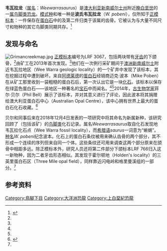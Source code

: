 {{Automatic taxobox
| fossil_range = [[白垩纪|白垩纪]]晚期，{{fossilrange|森诺曼阶}}
| taxon = Weewarrasaurus
| image = Weewarrasaurusholotype.jpg
| image_caption = [[正模标本|正模标本]]的照片及三维渲染图
| authority = Bell ''et al.'', 2018
| type_species = '''波氏韦瓦拉龙<br />''Weewarrasaurus pobeni'''''
| type_species_authority = Bell ''et al.'', 2018
}}

'''韦瓦拉龙'''（[[属名|属名]]：''Weewarrasaurus''）是[[澳大利亚|澳大利亚]][[新南威尔士州|新南威尔士州]]{{link-en|闪电岭|Lightning Ridge}}附近[[白垩纪|晚白垩世]]{{link-en|格里曼溪组|Griman Creek Formation}}的一[[属|属]][[鸟脚类|鸟脚类]][[恐龙|恐龙]]。[[模式种|模式种]]和唯一种是'''波氏韦瓦拉龙'''（''W. pobeni''），仅所知于[[正模标本|正模标本]]：一件保存在[[蛋白石|蛋白石]]中的{{link-en|齿骨|dentary}}及第二件归类于该属的齿骨。它被认为与大量不同尺寸和物种的其它鸟脚类同期共存。<ref name=bell2018>{{Cite journal |first1=Phil R. |last1=Bell |first2=Matthew C. |last2=Herne |first3=Tom |last3=Brougham |first4=Elizabeth T. |last4=Smith |year=2018 |title=Ornithopod diversity in the Griman Creek Formation (Cenomanian), New South Wales, Australia |journal=PeerJ |volume=6 |pages=e6008 |doi=10.7717/peerj.6008 |pmid=30533306 |pmc=6284429 }}</ref>

==发现与命名==
[[File:Grimancreekmap.jpg|thumb]]
[[正模标本|正模标本]]编号为LRF 3067，包括两块带有[[牙齿|牙齿]]的下颌骨，<ref name=bell2018/>由矿工在2013年首次发现。<ref name=press/>他们在一次例行采矿期间于[[澳洲|澳洲]][[新南威尔士|新南威尔士]]{{link-en|闪电岭|Lightning Ridge}}附近{{link-en|格里曼溪组|Griman Creek Formation}}韦瓦拉地区（Wee Warra geologic locality）的一个矿井中发现了该标本，其在挖掘过程中遭到破坏。来自[[阿德莱德|阿德莱德]]的[[蛋白石|蛋白石]]经销商迈克·波本（Mike Poben）在从矿工那里收到一袋粗糙的蛋白石后，第一次认出它是一块[[化石|化石]]。该标本以保存在绿蓝色蛋白石――该地区一种著名的[[宝石|宝石]]中而闻名。<ref name=bell2018/><ref name=press/>2014年，[[古生物学家|古生物学家]]菲尔·贝尔（Phil Bell）展示了该标本，并对其意义进行了评论，因此波本将其捐赠给澳大利亚蛋白石中心（Australian Opal Centre），该中心拥有世界上最大的蛋白石化石收藏。<ref name=press>{{Cite news|url=https://www.nationalgeographic.com/science/2018/12/exclusive-sparkly-opal-filled-fossils-reveal-new-dinosaur-species-paleontology/ |title=Exclusive: Sparkly, opal-filled fossils reveal new dinosaur species|last=Pickrell|first=John|date=2018-12-04|access-date=2018-12-05}}</ref>

贝尔和同事后来在2018年12月4日发表的一项研究中将其命名为新属新种，该研究回顾了{{link-en|格里曼溪组|Griman Creek Formation}}（包括该矿）的[[鸟脚类|鸟脚类]]化石记录。属名''Weewarrasaurus''取自化石发现地韦瓦拉化石点（Wee Warra fossil locality），而[[希腊语|希腊语]]''saurus''一词意为“蜥蜴”。[[种名|种名]]''W. pobeni''纪念波本。化石上的蛋白石条纹被用来确认齿骨的两个部分，其不形成一个连续的序列但来自同一个体。这些条纹还可用来调查这两个部分原来在颌骨中相距多远。除正模标本外，研究人员还将第二件部分下颌标本LRF 766归入这一新物种，因为二者牙齿形态相似。其发现于霍尔顿地（Holden's locality）的三英里蛋白石区（Three Mile opal field），同样靠近闪电岭和格里曼溪组的一部分。<ref name=bell2018/>

==参考资料==
{{reflist}}
{{Ornithopoda|O.}}
{{Taxonbar|from=Q59456759}}


[[Category:鳥腳下目|Category:鳥腳下目]]
[[Category:大洋洲恐龍|Category:大洋洲恐龍]]
[[Category:上白堊紀恐龍|Category:上白堊紀恐龍]]